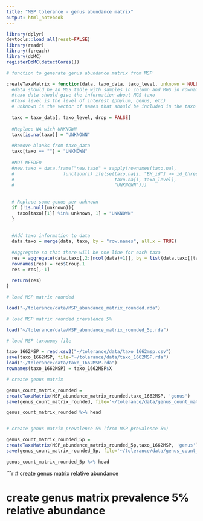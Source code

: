 ```yaml
---
title: "MSP tolerance - genus abundance matrix"
output: html_notebook
---
```


```r

library(dplyr)
devtools::load_all(reset=FALSE)
library(readr)
library(foreach)
library(doMC)
registerDoMC(detectCores())

```

```r
# function to generate genus abundance matrix from MSP

createTaxaMatrix = function(data, taxo_data, taxo_level, unknown = NULL){
  #data should be an MGS table with samples in column and MGS in rownames
  #taxo data should give the information about MGS taxo
  #taxo level is the level of interest (phylum, genus, etc)
  # unknown is the vector of names that should be included in the taxo UNKNOWN (ex : c("unclassified", "obsolete NCBI entry"))
  
  taxo = taxo_data[, taxo_level, drop = FALSE]
  
  #Replace NA with UNKNOWN
  taxo[is.na(taxo)] = "UNKNOWN"
  
  #Remove blanks from taxo_data
  taxo[taxo == ""] = "UNKNOWN"
  
  #NOT NEEDED
  #new.taxo = data.frame("new.taxo" = sapply(rownames(taxo.na),
  #                  function(i) ifelse(taxo.na[i, "BH_id"] >= id_threshold,
  #                                     taxo.na[i, taxo_level],
  #                                     "UNKNOWN")))
  
  
  # Replace some genus per unknown
  if (!is.null(unknown)){
    taxo[taxo[[1]] %in% unknown, 1] = "UNKNOWN"
  }
  
  
  #Add taxo information to data
  data.taxo = merge(data, taxo, by = "row.names", all.x = TRUE)
  
  #Aggregate so that there will be one line for each taxa
  res = aggregate(data.taxo[,2:(ncol(data)+1)], by = list(data.taxo[[taxo_level]]), sum)
  rownames(res) = res$Group.1
  res = res[,-1]
  
  return(res)
}

```



```r

# load MSP matrix rounded

load("~/tolerance/data/MSP_abundance_matrix_rounded.rda")

# load MSP matrix rounded prevalence 5%

load("~/tolerance/data/MSP_abundance_matrix_rounded_5p.rda")

# load MSP taxonomy file 

taxo_1662MSP = read.csv2("~/tolerance/data/taxo_1662msp.csv")
save(taxo_1662MSP, file="~/tolerance/data/taxo_1662MSP.rda")
load("~/tolerance/data/taxo_1662MSP.rda")
rownames(taxo_1662MSP) = taxo_1662MSP$X
```



```r

# create genus matrix 

genus_count_matrix_rounded =
createTaxaMatrix(MSP_abundance_matrix_rounded,taxo_1662MSP, 'genus')
save(genus_count_matrix_rounded, file='~/tolerance/data/genus_count_matrix_rounded.rda')

genus_count_matrix_rounded %>% head


# create genus matrix prevalence 5% (from MSP prevalence 5%)

genus_count_matrix_rounded_5p =
createTaxaMatrix(MSP_abundance_matrix_rounded_5p,taxo_1662MSP, 'genus')
save(genus_count_matrix_rounded_5p, file='~/tolerance/data/genus_count_matrix_rounded_5p.rda')

genus_count_matrix_rounded_5p %>% head

```


```r

#  create genus matrix relative abundance



# create genus matrix prevalence 5% relative abundance




